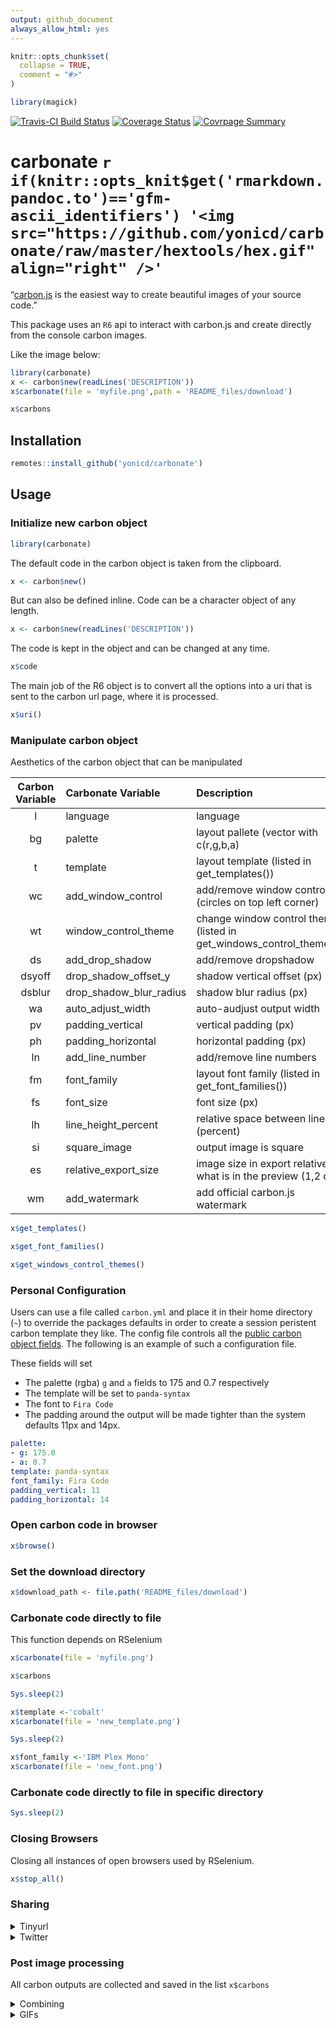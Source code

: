 ```yaml
---
output: github_document
always_allow_html: yes
---
```


<!-- README.md is generated from README.Rmd. Please edit that file -->

```r
knitr::opts_chunk$set(
  collapse = TRUE,
  comment = "#>"
)

library(magick)
```
[![Travis-CI Build Status](https://travis-ci.org/yonicd/carbonate.svg?branch=master)](https://travis-ci.org/yonicd/carbonate)
[![Coverage Status](https://img.shields.io/codecov/c/github/yonicd/carbonate/master.svg)](https://codecov.io/github/yonicd/carbonate?branch=master)
[![Covrpage Summary](https://img.shields.io/badge/covrpage-Last_Build_2018_09_30-brightgreen.svg)](https://goo.gl/gNRcCb)

# carbonate `r if(knitr::opts_knit$get('rmarkdown.pandoc.to')=='gfm-ascii_identifiers') '<img src="https://github.com/yonicd/carbonate/raw/master/hextools/hex.gif" align="right" />'`

"[carbon.js](https://carbon.now.sh/about) is the easiest way to create beautiful images of your source code."

This package uses an `R6` api to interact with carbon.js and create directly from the console carbon images. 

Like the image below:

```r
library(carbonate)
x <- carbon$new(readLines('DESCRIPTION'))
x$carbonate(file = 'myfile.png',path = 'README_files/download')
```

```r
x$carbons
```

## Installation

```r
remotes::install_github('yonicd/carbonate')
```

## Usage

### Initialize new carbon object

```r
library(carbonate)
```

The default code in the carbon object is taken from the clipboard.

```r
x <- carbon$new()
```

But can also be defined inline. Code can be a character object of any length.

```r
x <- carbon$new(readLines('DESCRIPTION'))
```

The code is kept in the object and can be changed at any time.

```r
x$code
```

The main job of the R6 object is to convert all the options into a uri that is sent to the carbon url page, where it is processed. 

```r
x$uri()
```

### Manipulate carbon object

Aesthetics of the carbon object that can be manipulated

|Carbon Variable  |Carbonate Variable |Description | Default | 
|:------:|:-----------------------|:-----------|:----:|
|l      |language                |language          |r|
|bg     |palette                 |layout pallete (vector with c(r,g,b,a)|c(r=171,g=184,b=195,a=1)|
|t      |template                |layout template (listed in get_templates()) |'seti'|
|wc     |add_window_control      |add/remove window controls (circles on top left corner) |TRUE|
|wt     |window_control_theme    |change window control themes  (listed in get_windows_control_themes())        |'none'|
|ds     |add_drop_shadow         |add/remove dropshadow     |TRUE|
|dsyoff |drop_shadow_offset_y    |shadow vertical offset (px) |20|
|dsblur |drop_shadow_blur_radius |shadow blur radius (px) |68|
|wa     |auto_adjust_width       |auto-audjust output width          |TRUE|
|pv     |padding_vertical        |vertical padding (px)          |48|
|ph     |padding_horizontal      |horizontal padding (px)          |32|
|ln     |add_line_number         |add/remove line numbers          |FALSE|
|fm     |font_family             |layout font family (listed in get_font_families())          |'Hack'|
|fs     |font_size               |font size (px)         |14|
|lh     |line_height_percent     |relative space between lines (percent)          |133|
|si     |square_image            |output image is square     |FALSE|
|es     |relative_export_size    |image size in export relative to what is in the preview (1,2 or 4)    |1|
|wm     |add_watermark           |add official carbon.js watermark          |FALSE|

```r
x$get_templates()
```

```r
x$get_font_families()
```

```r
x$get_windows_control_themes()
```

### Personal Configuration

Users can use a file called `carbon.yml` and place it in their home directory (`~`) to override the packages defaults in order to create a session peristent carbon template they like. The config file controls all the [public carbon object fields](#manipulate-carbon-object). The following is an example of such a configuration file. 

These fields will set 

  - The palette (rgba) `g` and `a` fields to 175 and 0.7 respectively
  - The template will be set to `panda-syntax`
  - The font to `Fira Code`
  - The padding around the output will be made tighter than the system defaults 11px and 14px.

```yml
palette:
- g: 175.0
- a: 0.7
template: panda-syntax
font_family: Fira Code
padding_vertical: 11
padding_horizontal: 14
```

### Open carbon code in browser

```r
x$browse()
```

### Set the download directory

```r
x$download_path <- file.path('README_files/download')
```

### Carbonate code directly to file

This function depends on RSelenium

```r
x$carbonate(file = 'myfile.png')
```

```r
x$carbons
```

```r
Sys.sleep(2)
```

```r
x$template <-'cobalt'
x$carbonate(file = 'new_template.png')
```

```r
Sys.sleep(2)
```

```r
x$font_family <-'IBM Plex Mono'
x$carbonate(file = 'new_font.png')
```

### Carbonate code directly to file in specific directory

```r
Sys.sleep(2)
```

### Closing Browsers

Closing all instances of open browsers used by RSelenium.

```r
x$stop_all()
```

### Sharing

<details><summary>Tinyurl</summary>

You can also put a tinyurl link as a watermark on the image produced that will open to the carbon.now.sh page that has the code in the image.

```r
Sys.sleep(2)
```

```r
x$add_tinyurl <- TRUE
x$carbonate(file = 'tiny_url.png')
```

If you just want the tinyurl link without the image to use in a tweet you can create it using

```r
x$tiny()
```

Or you can put the link directly on your clipboard

```r
x$tiny(clip = TRUE)
clipr::read_clip()
```

</details>

<details><summary>Twitter</summary>

##### Direct

You can also directly tweet the image. An automatic status is created with two options

  - Default
    - `r 'Created in R using the Carbonate \U0001f4e6'`
    
  - When `add_tinyurl <- TRUE`
    - `r sprintf('%s\nCheck out this script at \U0001f517 %s', 'Created in R using the Carbonate \U0001f4e6', x$tiny())`
    
  - Manual
    - Using `tweet_status` you can write your own status. 

```r
x <- carbonate::carbon$new()
x$tweet <- TRUE
x$carbonate()
```

##### Post process (Batch)

If you have images stored in `x$carbons` you can post them also in a tweet using.

```r
# for multiple png attachments
x$rtweet(x$carbons,media_type = 'png') #using default status

# subsets of images
x$rtweet(status='These are images',x$carbons[c(1,3)],media_type = 'png')

# for gifs
x$rtweet(status='This is a gif', x$carbons,media_type = 'gif')
```

</details>

### Post image processing

All carbon outputs are collected and saved in the list `x$carbons`

<details><summary>Combining</summary>

```r
x$carbons%>%
  magick::image_scale('300')%>%
  magick::image_append()

x$carbons%>%
  magick::image_scale('300')%>%
  magick::image_append(stack = TRUE)
```

</details>

<details><summary>GIFs</summary>

```r
x$carbons%>%
  magick::image_animate(fps = 1)
```

</details>

